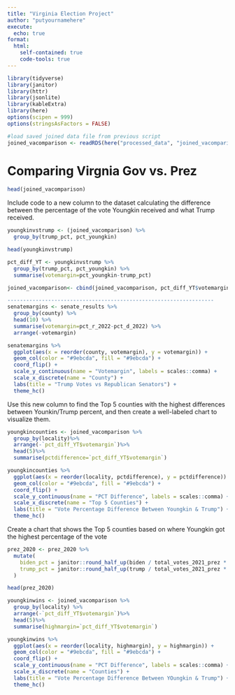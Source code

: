 ```yaml
---
title: "Virginia Election Project"
author: "putyournamehere"
execute:
  echo: true
format:
  html:
    self-contained: true
    code-tools: true
---
```



```r

library(tidyverse)
library(janitor)
library(httr)
library(jsonlite)
library(kableExtra)
library(here)
options(scipen = 999)
options(stringsAsFactors = FALSE)

#load saved joined data file from previous script
joined_vacomparison <- readRDS(here("processed_data", "joined_vacomparison.rds"))

```


# Comparing Virgnia Gov vs. Prez

```r

head(joined_vacomparison)

```

Include code to a new column to the dataset calculating the difference between the percentage of the vote Youngkin received and what Trump received.
```r

youngkinvstrump <- (joined_vacomparison) %>%
  group_by(trump_pct, pct_youngkin)

head(youngkinvstrump)

pct_diff_YT <- youngkinvstrump %>%
  group_by(trump_pct, pct_youngkin) %>%
  summarise(votemargin=pct_youngkin-trump_pct)

joined_vacomparison<- cbind(joined_vacomparison, pct_diff_YT$votemargin)

------------------------------------------------------------------
senatemargins <- senate_results %>%
  group_by(county) %>%
  head(10) %>%
  summarise(votemargin=pct_r_2022-pct_d_2022) %>%
  arrange(-votemargin)

senatemargins %>%
  ggplot(aes(x = reorder(county, votemargin), y = votemargin)) +
  geom_col(color = "#9ebcda", fill = "#9ebcda") +
  coord_flip() +
  scale_y_continuous(name = "Votemargin", labels = scales::comma) +
  scale_x_discrete(name = "County") +
  labs(title = "Trump Votes vs Republican Senators") +
  theme_hc()
```

Use this new column to find the Top 5 counties with the highest differences between Younkin/Trump percent, and then create a well-labeled chart to visualize them.
```r
youngkincounties <- joined_vacomparison %>%
  group_by(locality)%>%
  arrange(-`pct_diff_YT$votemargin`)%>%
  head(5)%>%
  summarise(pctdifference=`pct_diff_YT$votemargin`)

youngkincounties %>%
  ggplot(aes(x = reorder(locality, pctdifference), y = pctdifference)) +
  geom_col(color = "#9ebcda", fill = "#9ebcda") +
  coord_flip() +
  scale_y_continuous(name = "PCT Difference", labels = scales::comma) +
  scale_x_discrete(name = "Top 5 Counties") +
  labs(title = "Vote Percentage Difference Between Youngkin & Trump") +
  theme_hc()

```

Create a chart that shows the Top 5 counties based on where Youngkin got the highest percentage of the vote
```r


prez_2020 <- prez_2020 %>% 
  mutate(
    biden_pct = janitor::round_half_up(biden / total_votes_2021_prez * 100, 2),
    trump_pct = janitor::round_half_up(trump / total_votes_2021_prez * 100, 2)
  )

head(prez_2020)

youngkinwins <- joined_vacomparison %>%
  group_by(locality) %>%
  arrange(-`pct_diff_YT$votemargin`)%>%
  head(5)%>%
  summarise(highmargin=`pct_diff_YT$votemargin`)

youngkinwins %>%
  ggplot(aes(x = reorder(locality, highmargin), y = highmargin)) +
  geom_col(color = "#9ebcda", fill = "#9ebcda") +
  coord_flip() +
  scale_y_continuous(name = "PCT Difference", labels = scales::comma) +
  scale_x_discrete(name = "Counties") +
  labs(title = "Vote Percentage Difference Between YOungkin & Trump") +
  theme_hc()

```

